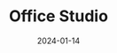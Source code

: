 ---
title: "Office Studio"
date: "2024-01-14"
category: "Graphic Design"
image: "./image.png"
image_alt: "office studio"
---